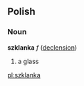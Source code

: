 ==Polish==
===Noun===
'''szklanka''' ''f'' ([[Wiktionary Appendix:Polish hard feminine noun declension|declension]])
# a glass

[[pl:szklanka]]